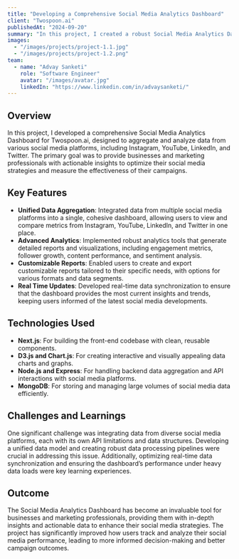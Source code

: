 ```yaml
---
title: "Developing a Comprehensive Social Media Analytics Dashboard"
client: "Twospoon.ai"
publishedAt: "2024-09-20"
summary: "In this project, I created a robust Social Media Analytics Dashboard designed to aggregate and analyze data from multiple platforms, providing businesses with actionable insights to enhance their social media strategies."
images:
  - "/images/projects/project-1.1.jpg"
  - "/images/projects/project-1.2.png"
team:
  - name: "Advay Sanketi"
    role: "Software Engineer"
    avatar: "/images/avatar.jpg"
    linkedIn: "https://www.linkedin.com/in/advaysanketi/"
---
```


## Overview

In this project, I developed a comprehensive Social Media Analytics Dashboard for Twospoon.ai, designed to aggregate and analyze data from various social media platforms, including Instagram, YouTube, LinkedIn, and Twitter. The primary goal was to provide businesses and marketing professionals with actionable insights to optimize their social media strategies and measure the effectiveness of their campaigns.

## Key Features

- **Unified Data Aggregation**: Integrated data from multiple social media platforms into a single, cohesive dashboard, allowing users to view and compare metrics from Instagram, YouTube, LinkedIn, and Twitter in one place.
- **Advanced Analytics**: Implemented robust analytics tools that generate detailed reports and visualizations, including engagement metrics, follower growth, content performance, and sentiment analysis.
- **Customizable Reports**: Enabled users to create and export customizable reports tailored to their specific needs, with options for various formats and data segments.
- **Real Time Updates**: Developed real-time data synchronization to ensure that the dashboard provides the most current insights and trends, keeping users informed of the latest social media developments.

## Technologies Used

- **Next.js**: For building the front-end codebase with clean, reusable components.
- **D3.js and Chart.js**: For creating interactive and visually appealing data charts and graphs.
- **Node.js and Express**: For handling backend data aggregation and API interactions with social media platforms.
- **MongoDB**: For storing and managing large volumes of social media data efficiently.

## Challenges and Learnings

One significant challenge was integrating data from diverse social media platforms, each with its own API limitations and data structures. Developing a unified data model and creating robust data processing pipelines were crucial in addressing this issue. Additionally, optimizing real-time data synchronization and ensuring the dashboard’s performance under heavy data loads were key learning experiences.

## Outcome

The Social Media Analytics Dashboard has become an invaluable tool for businesses and marketing professionals, providing them with in-depth insights and actionable data to enhance their social media strategies. The project has significantly improved how users track and analyze their social media performance, leading to more informed decision-making and better campaign outcomes.
